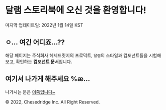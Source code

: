 
<Meta title="layouts/GlobalStyle" />

# 달램 스토리북에 오신 것을 환영합니다!

마지막 업데이트일: 2022년 1월 14일 KST

## ㅇ... 여긴 어디죠...??

해당 페이지는 주식회사 헤세드릿지의 프로덕트, `달램`의 스타일과 컴포넌트들을 시험해보고, 확인하는 **컴포넌트 문서**입니다.

## 여기서 나가게 해주세요 %æ...

나가시는 문은 [이쪽입니다~](about:blank)

&copy; 2022, Chesedridge Inc. All Right Reserved.
